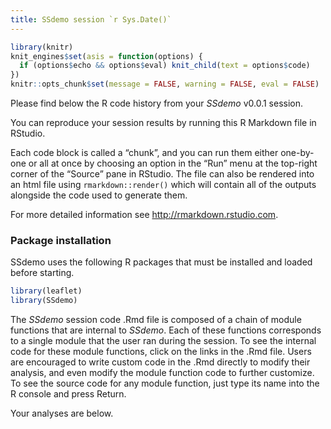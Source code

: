 ```yaml
---
title: SSdemo session `r Sys.Date()`
---
```


```r
library(knitr)
knit_engines$set(asis = function(options) {
  if (options$echo && options$eval) knit_child(text = options$code)
})
knitr::opts_chunk$set(message = FALSE, warning = FALSE, eval = FALSE)
```

Please find below the R code history from your *SSdemo* v0.0.1 session. 

You can reproduce your session results by running this R Markdown file in RStudio. 

Each code block is called a "chunk", and you can run them either one-by-one or all at once by choosing an option in the "Run" menu at the top-right corner of the "Source" pane in RStudio. The file can also be rendered into an html file using `rmarkdown::render()` which will contain all of the outputs alongside the code used to generate them.

For more detailed information see <http://rmarkdown.rstudio.com>.

### Package installation

SSdemo uses the following R packages that must be installed and loaded before starting.
```r
library(leaflet)
library(SSdemo)
```

The *SSdemo* session code .Rmd file is composed of a chain of module functions that are internal to *SSdemo*. Each of these functions corresponds to a single module that the user ran during the session. To see the internal code for these module functions, click on the links in the .Rmd file. Users are encouraged to write custom code in the .Rmd directly to modify their analysis, and even modify the module function code to further customize. To see the source code for any module function, just type its name into the R console and press Return.

Your analyses are below.

